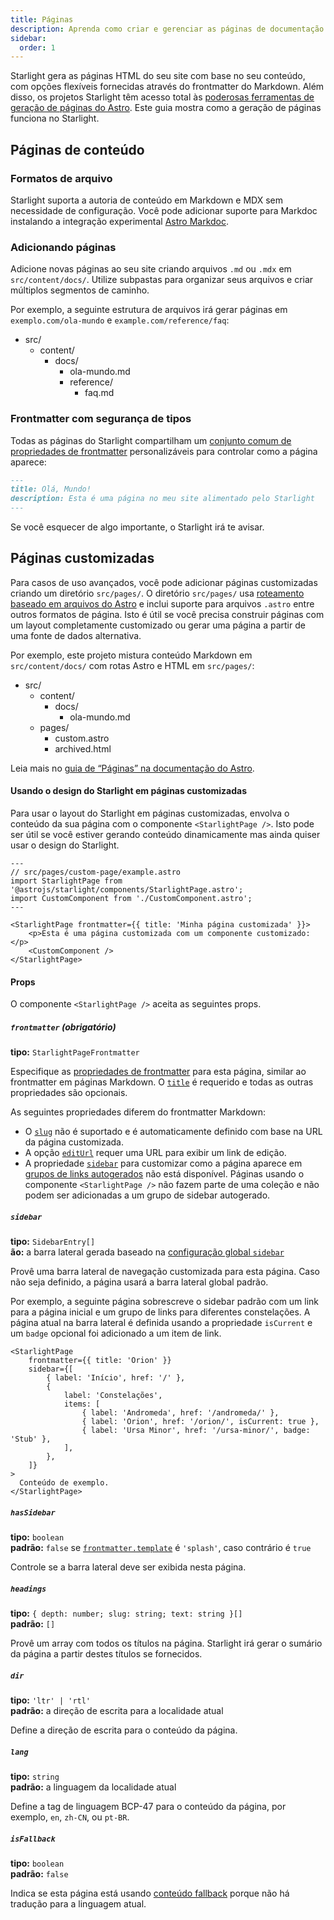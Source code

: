 ```yaml
---
title: Páginas
description: Aprenda como criar e gerenciar as páginas de documentação do seu site com o Starlight.
sidebar:
  order: 1
---
```


Starlight gera as páginas HTML do seu site com base no seu conteúdo, com opções flexíveis fornecidas através do frontmatter do Markdown.
Além disso, os projetos Starlight têm acesso total às [poderosas ferramentas de geração de páginas do Astro](https://docs.astro.build/pt-br/basics/astro-pages/).
Este guia mostra como a geração de páginas funciona no Starlight.

## Páginas de conteúdo

### Formatos de arquivo

Starlight suporta a autoria de conteúdo em Markdown e MDX sem necessidade de configuração.
Você pode adicionar suporte para Markdoc instalando a integração experimental [Astro Markdoc](https://docs.astro.build/pt-br/guides/integrations-guide/markdoc/).

### Adicionando páginas

Adicione novas páginas ao seu site criando arquivos `.md` ou `.mdx` em `src/content/docs/`.
Utilize subpastas para organizar seus arquivos e criar múltiplos segmentos de caminho.

Por exemplo, a seguinte estrutura de arquivos irá gerar páginas em `exemplo.com/ola-mundo` e `example.com/reference/faq`:


<FileTree>

- src/
  - content/
    - docs/
      - ola-mundo.md
      - reference/
        - faq.md

</FileTree>

### Frontmatter com segurança de tipos


Todas as páginas do Starlight compartilham um [conjunto comum de propriedades de frontmatter](/pt-br/reference/frontmatter/) personalizáveis para controlar como a página aparece:

```md
---
title: Olá, Mundo!
description: Esta é uma página no meu site alimentado pelo Starlight
---
```

Se você esquecer de algo importante, o Starlight irá te avisar.

## Páginas customizadas

Para casos de uso avançados, você pode adicionar páginas customizadas criando um diretório `src/pages/`.
O diretório `src/pages/` usa [roteamento baseado em arquivos do Astro](https://docs.astro.build/pt-br/basics/astro-pages/#roteamento-baseado-em-arquivos) e inclui suporte para arquivos `.astro` entre outros formatos de página.
Isto é útil se você precisa construir páginas com um layout completamente customizado ou gerar uma página a partir de uma fonte de dados alternativa.

Por exemplo, este projeto mistura conteúdo Markdown em `src/content/docs/` com rotas Astro e HTML em `src/pages/`:

<FileTree>

- src/
  - content/
    - docs/
      - ola-mundo.md
  - pages/
    - custom.astro
    - archived.html

</FileTree>

Leia mais no [guia de “Páginas” na documentação do Astro](https://docs.astro.build/pt-br/basics/astro-pages/).

#### Usando o design do Starlight em páginas customizadas

Para usar o layout do Starlight em páginas customizadas, envolva o conteúdo da sua página com o componente `<StarlightPage />`.
Isto pode ser útil se você estiver gerando conteúdo dinamicamente mas ainda quiser usar o design do Starlight.

```astro
---
// src/pages/custom-page/example.astro
import StarlightPage from '@astrojs/starlight/components/StarlightPage.astro';
import CustomComponent from './CustomComponent.astro';
---

<StarlightPage frontmatter={{ title: 'Minha página customizada' }}>
	<p>Esta é uma página customizada com um componente customizado:</p>
	<CustomComponent />
</StarlightPage>
```

#### Props

O componente `<StarlightPage />` aceita as seguintes props.

##### `frontmatter` (obrigatório)

**tipo:** `StarlightPageFrontmatter`

Especifique as [propriedades de frontmatter](/pt-br/reference/frontmatter/) para esta página, similar ao frontmatter em páginas Markdown.
O [`title`](/pt-br/reference/frontmatter/#title-obrigatório) é requerido e todas as outras propriedades são opcionais.

As seguintes propriedades diferem do frontmatter Markdown:

- O [`slug`](/pt-br/reference/frontmatter/#slug) não é suportado e é automaticamente definido com base na URL da página customizada.
- A opção [`editUrl`](/pt-br/reference/frontmatter/#editurl) requer uma URL para exibir um link de edição.
- A propriedade [`sidebar`](/pt-br/reference/frontmatter/#sidebar) para customizar como a página aparece em [grupos de links autogerados](/pt-br/reference/configuration/#sidebar) não está disponível. Páginas usando o componente `<StarlightPage />` não fazem parte de uma coleção e não podem ser adicionadas a um grupo de sidebar autogerado.

##### `sidebar`

**tipo:** `SidebarEntry[]`  
**ão:** a barra lateral gerada baseado na [configuração global `sidebar`](/pt-br/reference/configuration/#sidebar)

Provê uma barra lateral de navegação customizada para esta página.
Caso não seja definido, a página usará a barra lateral global padrão.

Por exemplo, a seguinte página sobrescreve o sidebar padrão com um link para a página inicial e um grupo de links para diferentes constelações.
A página atual na barra lateral é definida usando a propriedade `isCurrent` e um `badge` opcional foi adicionado a um item de link.

```astro {3-13}
<StarlightPage
	frontmatter={{ title: 'Orion' }}
	sidebar={[
		{ label: 'Início', href: '/' },
		{
			label: 'Constelações',
			items: [
				{ label: 'Andromeda', href: '/andromeda/' },
				{ label: 'Orion', href: '/orion/', isCurrent: true },
				{ label: 'Ursa Minor', href: '/ursa-minor/', badge: 'Stub' },
			],
		},
	]}
>
  Conteúdo de exemplo.
</StarlightPage>
```

##### `hasSidebar`

**tipo:** `boolean`  
**padrão:** `false` se [`frontmatter.template`](/pt-br/reference/frontmatter/#template) é `'splash'`, caso contrário é `true`

Controle se a barra lateral deve ser exibida nesta página.

##### `headings`

**tipo:** `{ depth: number; slug: string; text: string }[]`  
**padrão:** `[]`

Provê um array com todos os títulos na página.
Starlight irá gerar o sumário da página a partir destes títulos se fornecidos.

##### `dir`

**tipo:** `'ltr' | 'rtl'`  
**padrão:** a direção de escrita para a localidade atual

Define a direção de escrita para o conteúdo da página.

##### `lang`

**tipo:** `string`  
**padrão:** a linguagem da localidade atual

Define a tag de linguagem BCP-47 para o conteúdo da página, por exemplo, `en`, `zh-CN`, ou `pt-BR`.

##### `isFallback`

**tipo:** `boolean`  
**padrão:** `false`

Indica se esta página está usando [conteúdo fallback](/pt-br/guides/i18n/#fallback-content) porque não há tradução para a linguagem atual.
